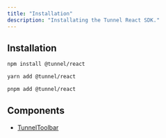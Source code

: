 ```yaml
---
title: "Installation"
description: "Installating the Tunnel React SDK."
---
```


## Installation

<CodeGroup>

```bash npm
npm install @tunnel/react
```

```bash yarn
yarn add @tunnel/react
```

```bash pnpm
pnpm add @tunnel/react
```

</CodeGroup>

## Components

- [TunnelToolbar](/sdks/react/tunneltoolbar)
